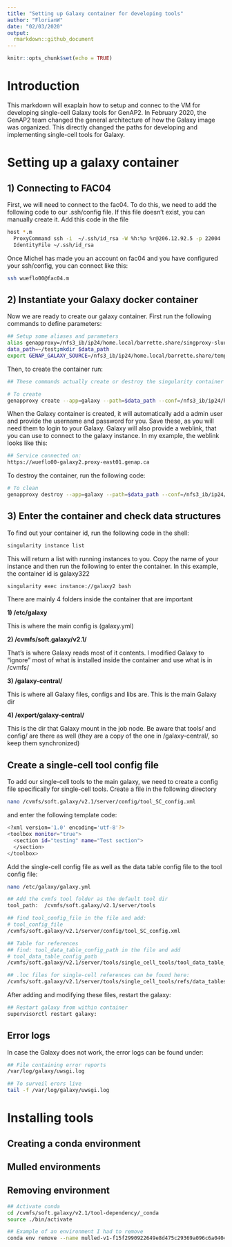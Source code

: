 ```yaml
---
title: "Setting up Galaxy container for developing tools"
author: "FlorianW"
date: "02/03/2020"
output: 
  rmarkdown::github_document
---
```


```r
knitr::opts_chunk$set(echo = TRUE)
```

# Introduction

This markdown will exaplain how to setup and connec to the VM for developing single-cell Galaxy tools for GenAP2. In February 2020, the GenAP2 team changed the general architecture of how the Galaxy image was organized. This directly changed the paths for developing and implementing single-cell tools for Galaxy.

# Setting up a galaxy container

## 1) Connecting to FAC04

First, we will need to connect to the fac04. To do this, we need to add the following code to our .ssh/config file. If this file doesn't exist, you can manually create it. Add this code in the file

```bash
host *.m
  ProxyCommand ssh -i  ~/.ssh/id_rsa -W %h:%p %r@206.12.92.5 -p 22004
  IdentityFile ~/.ssh/id_rsa
```


Once Michel has made you an account on fac04 and you have configured your ssh/config, you can connect like this:

```bash
ssh wueflo00@fac04.m
```

## 2) Instantiate your Galaxy docker container

Now we are ready to create our galaxy container. First run the following commands to define parameters:

```bash
## Setup some aliases and parameters
alias genapproxy=/nfs3_ib/ip24/home.local/barrette.share/singproxy-slurm/singproxy
data_path=~/test;mkdir $data_path
export GENAP_GALAXY_SOURCE=/nfs3_ib/ip24/home.local/barrette.share/template-singproxy/galaxy2;export PG_VERSION=11
```

Then, to create the container run:

```bash
## These commands actually create or destroy the singularity container

# To create
genapproxy create --app=galaxy --path=$data_path --conf=/nfs3_ib/ip24/home.local/barrette.share/singproxy/conf/jonathan_tool_mike.conf
```

When the Galaxy container is created, it will automatically add a admin user and provide the username and password for you. Save these, as you will need them to login to your Galaxy. Galaxy will also provide a weblink, that you can use to connect to the galaxy instance. In my example, the weblink looks like this:

```bash
## Service connected on:
https://wueflo00-galaxy2.proxy-east01.genap.ca
```


To destroy the container, run the following code:

```bash
# To clean
genapproxy destroy --app=galaxy --path=$data_path --conf=/nfs3_ib/ip24/home.local/barrette.share/singproxy/conf/jonathan_tool_mike.conf
```

## 3) Enter the container and check data structures

To find out your container id, run the following code in the shell:

```bash
singularity instance list
```

This will return a list with running instances to you. Copy the name of your instance and then run the following to enter the container. In this example, the container id is galaxy322

```bash
singularity exec instance://galaxy2 bash
```

There are mainly 4 folders inside the container that are important

**1) /etc/galaxy**

This is where the main config is (galaxy.yml)

**2) /cvmfs/soft.galaxy/v2.1/**

That's is where Galaxy reads most of it contents. I modified Galaxy to "ignore" most of what is installed inside the container and use what is in /cvmfs/

**3) /galaxy-central/**

This is where all Galaxy files, configs and libs are. This is the main Galaxy dir

**4) /export/galaxy-central/**

This is the dir that Galaxy mount in the job node. Be aware that tools/ and config/ are there as well (they are a copy of the one in /galaxy-central/, so keep them synchronized)


## Create a single-cell tool config file

To add our single-cell tools to the main galaxy, we need to create a config file specifically for single-cell tools. Create a file in the following directory

```bash
nano /cvmfs/soft.galaxy/v2.1/server/config/tool_SC_config.xml
```

and enter the following template code:

```bash
<?xml version='1.0' encoding='utf-8'?>
<toolbox monitor="true">
  <section id="testing" name="Test section">
  </section>
</toolbox>
```

Add the single-cell config file as well as the data table config file to the tool config file:

```bash
nano /etc/galaxy/galaxy.yml

## Add the cvmfs tool folder as the default tool dir
tool_path:  /cvmfs/soft.galaxy/v2.1/server/tools

## find tool_config_file in the file and add:
# tool_config_file
/cvmfs/soft.galaxy/v2.1/server/config/tool_SC_config.xml

## Table for references
## find: tool_data_table_config_path in the file and add 
# tool_data_table_config_path
/cvmfs/soft.galaxy/v2.1/server/tools/single_cell_tools/tool_data_table_config.xml

## .loc files for single-cell references can be found here:
/cvmfs/soft.galaxy/v2.1/server/tools/single_cell_tools/refs/data_tables
```


After adding and modifying these files, restart the galaxy:

```bash
## Restart galaxy from within container
supervisorctl restart galaxy:
```


## Error logs

In case the Galaxy does not work, the error logs can be found under:

```bash
## File containing error reports
/var/log/galaxy/uwsgi.log

## To surveil erors live
tail -f /var/log/galaxy/uwsgi.log
```


# Installing tools

## Creating a conda environment

## Mulled environments

## Removing environment

```bash
## Activate conda
cd /cvmfs/soft.galaxy/v2.1/tool-dependency/_conda
source ./bin/activate

## Example of an environment I had to remove 
conda env remove --name mulled-v1-f15f2990922649e8d475c29369a096c6a0404769bf8aaaeaa6b402f5fd3657eb ## replace this name by the environment name you want to remove
```

